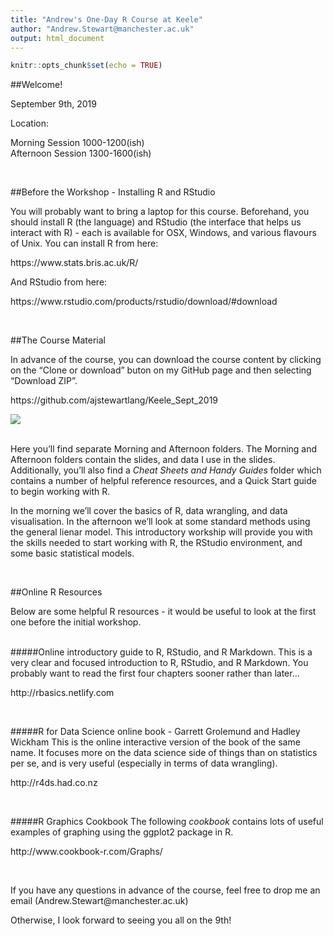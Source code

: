 ```yaml
---
title: "Andrew's One-Day R Course at Keele"
author: "Andrew.Stewart@manchester.ac.uk"
output: html_document
---
```


```r
knitr::opts_chunk$set(echo = TRUE)
```
##Welcome!

September 9th, 2019

Location: 

Morning Session 1000-1200(ish) <br>
Afternoon Session 1300-1600(ish)

<br>

##Before the Workshop - Installing R and RStudio

You will probably want to bring a laptop for this course.  Beforehand, you should install R (the language) and RStudio (the interface that helps us interact with R) - each is available for OSX, Windows, and various flavours of Unix. You can install R from here:

https://www.stats.bris.ac.uk/R/

And RStudio from here:

https://www.rstudio.com/products/rstudio/download/#download

<br>

##The Course Material

In advance of the course, you can download the course content by clicking on the "Clone or download" buton on my GitHub page and then selecting "Download ZIP". 

https://github.com/ajstewartlang/Keele_Sept_2019


![](icon.png)

<br>
Here you'll find separate Morning and Afternoon folders.  The Morning and Afternoon folders contain the slides, and data I use in the slides. Additionally, you'll also find a _Cheat Sheets and Handy Guides_ folder which contains a number of helpful reference resources, and a Quick Start guide to begin working with R.

In the morning we'll cover the basics of R, data wrangling, and data visualisation. In the afternoon we'll look at some standard methods using the general lienar model.  This introductory workship will provide you with the skills needed to start working with R, the RStudio environment, and some basic statistical models.

<br>

##Online R Resources

Below are some helpful R resources - it would be useful to look at the first one before the initial workshop.
<br><br>

#####Online introductory guide to R, RStudio, and R Markdown.
This is a very clear and focused introduction to R, RStudio, and R Markdown.  You probably want to read the first four chapters sooner rather than later...

http://rbasics.netlify.com

<br>

#####R for Data Science online book - Garrett Grolemund and Hadley Wickham
This is the online interactive version of the book of the same name.  It focuses more on the data science side of things than on statistics per se, and is very useful (especially in terms of data wrangling).

http://r4ds.had.co.nz

<br>

#####R Graphics Cookbook
The following _cookbook_ contains lots of useful examples of graphing using the ggplot2 package in R. 

http://www.cookbook-r.com/Graphs/

<br>

If you have any questions in advance of the course, feel free to drop me an email (Andrew.Stewart@manchester.ac.uk)

Otherwise, I look forward to seeing you all on the 9th!

